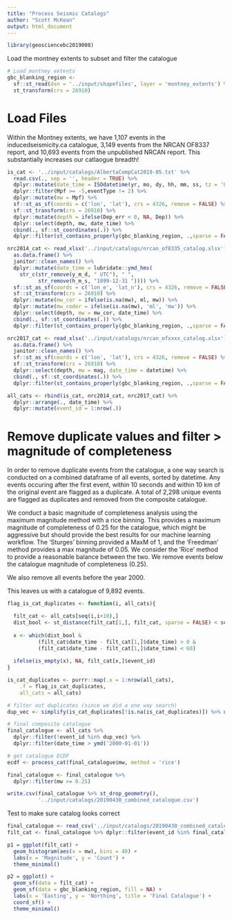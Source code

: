 ```yaml
---
title: "Process Seismic Catalogs"
author: "Scott McKean"
output: html_document
---
```


```r
library(geosciencebc2019008)
```

Load the montney extents to subset and filter the catalogue

```R
# Load montney extents
gbc_blanking_region <- 
  sf::st_read(dsn = '../input/shapefiles', layer = 'montney_extents') %>%
  st_transform(crs = 26910)
```

# Load Files

Within the Montney extents, we have 1,107 events in the inducedseismicity.ca catalogue,
3,149 events from the NRCAN OF8337 report, and 10,693 events from the unpublished NRCAN report.
This substantially increases our catlaogue breadth! 

```r
is_cat <- '../input/catalogs/AlbertaCompCat2019-05.txt' %>%
  read.csv(., sep = '', header = TRUE) %>%
  dplyr::mutate(date_time = ISOdatetime(yr, mo, dy, hh, mm, ss, tz = 'UTC')) %>%
  dplyr::filter(Mpf >= -5,eventType != 2) %>%
  dplyr::mutate(mw = Mpf) %>%
  sf::st_as_sf(coords = c('lon', 'lat'), crs = 4326, remove = FALSE) %>%
  sf::st_transform(crs = 26910) %>%
  dplyr::mutate(depth = ifelse(Dep_err < 0, NA, Dep)) %>%
  dplyr::select(depth, mw, date_time) %>%
  cbind(., sf::st_coordinates(.)) %>%
  dplyr::filter(st_contains_properly(gbc_blanking_region, .,sparse = FALSE))

nrc2014_cat <- read_xlsx('../input/catalogs/nrcan_of8335_catalog.xlsx') %>%
  as.data.frame() %>%
  janitor::clean_names() %>%
  dplyr::mutate(date_time = lubridate::ymd_hms(
    str_c(str_remove(y_m_d, " UTC"), " ",
          str_remove(h_m_s, "1899-12-31 ")))) %>%
  sf::st_as_sf(coords = c('lon_e', 'lat_n'), crs = 4326, remove = FALSE) %>%
  sf::st_transform(crs = 26910) %>%
  dplyr::mutate(mw_cor = ifelse(is.na(mw), ml, mw)) %>%
  dplyr::mutate(mw_coder = ifelse(is.na(mw), 'ml', 'mw')) %>%
  dplyr::select(depth, mw = mw_cor, date_time) %>%
  cbind(., sf::st_coordinates(.)) %>%
  dplyr::filter(st_contains_properly(gbc_blanking_region, .,sparse = FALSE))

nrc2017_cat <- read_xlsx('../input/catalogs/nrcan_ofxxxx_catalog.xlsx') %>%
  as.data.frame() %>%
  janitor::clean_names() %>%
  sf::st_as_sf(coords = c('lon', 'lat'), crs = 4326, remove = FALSE) %>%
  sf::st_transform(crs = 26910) %>%
  dplyr::select(depth, mw = mag, date_time = datetime) %>%
  cbind(., sf::st_coordinates(.)) %>%
  dplyr::filter(st_contains_properly(gbc_blanking_region, .,sparse = FALSE))

all_cats <- rbind(is_cat, nrc2014_cat, nrc2017_cat) %>%
  dplyr::arrange(., date_time) %>%
  dplyr::mutate(event_id = 1:nrow(.))
```

# Remove duplicate values and filter > magnitude of completeness

In order to remove duplicate events from the catalogue, a one way search is conducted on
a combined dataframe of all events, sorted by datetime. Any events occuring after the first
event, within 10 seconds and within 10 km of the original event are flagged as a duplicate.
A total of 2,298 unique events are flagged as duplicates and removed from the composite 
catalogue. 

We conduct a basic magnitude of completeness analysis using the maximum magnitude method
with a rice binning. This provides a maximum magnitude of completeness of 0.25 for the
catalogue, which might be aggressive but should provide the best results for our 
machine learning workflow. The 'Sturges' binning provided a MaxM of 1, and the 'Freedman'
method provides a max magnitude of 0.05. We consider the 'Rice' method to provide a reasonable
balance between the two. We remove events below the catalogue magnitude of completeness (0.25).

We also remove all events before the year 2000.

This leaves us with a catalogue of 9,892 events. 

```r
flag_is_cat_duplicates <- function(i, all_cats){

  filt_cat <- all_cats[seq(i,i+10),]
  dist_bool <- st_distance(filt_cat[1,], filt_cat, sparse = FALSE) < set_units(10000, 'm')
  
  x <- which(dist_bool &
          (filt_cat$date_time - filt_cat[1,]$date_time) > 0 &
          (filt_cat$date_time - filt_cat[1,]$date_time) < 60)
  
  ifelse(is_empty(x), NA, filt_cat[x,]$event_id)
}

is_cat_duplicates <- purrr::map(.x = 1:nrow(all_cats), 
    .f = flag_is_cat_duplicates,
    all_cats = all_cats)

# filter out duplicates (since we did a one way search)
dup_vec <- simplify(is_cat_duplicates[!is.na(is_cat_duplicates)]) %>% unique()

# final composite catalogue
final_catalogue <- all_cats %>%
  dplyr::filter(!event_id %in% dup_vec) %>%
  dplyr::filter(date_time > ymd('2000-01-01'))

# get catalogue ECDF
ecdf <- process_cat(final_catalogue$mw, method = 'rice')

final_catalogue <- final_catalogue %>%
  dplyr::filter(mw >= 0.25)

write.csv(final_catalogue %>% st_drop_geometry(), 
          '../input/catalogs/20190430_combined_catalogue.csv')
```

Test to make sure catalog looks correct 

```r
final_catalogue <- read_csv('../input/catalogs/20190430_combined_catalogue.csv')
filt_cat <- final_catalogue %>% dplyr::filter(event_id %in% final_catalogue$event_id)

p1 = ggplot(filt_cat) +
  geom_histogram(aes(x = mw), bins = 40) +
  labs(x = 'Magnitude', y = 'Count') +
  theme_minimal()

p2 = ggplot() +
  geom_sf(data = filt_cat) +
  geom_sf(data = gbc_blanking_region, fill = NA) +
  labs(x = 'Easting', y = 'Northing', title = 'Final Catalogue') +
  coord_sf() +
  theme_minimal()
```
